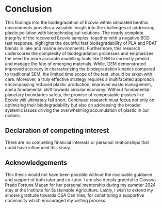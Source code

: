 # Conclusion

This findings into the biodegradation of Ecovio\textregistered\ within simulated benthic environments provides a valuable insight into the challenges of addressing plastic pollution with biotechnological solutions. The nearly complete integrity of the recovered Ecovio\textregistered\ samples, together with a negative BOD test response, highlights the doubtful fast biodegradability of PLA and PBAT blends in lake and marine environments. Furthermore, this research underscores the complexity of biodegradation processes and emphasizes the need for more accurate modelling tools like DEM to correctly predict and manage the fate of emerging materials. While, DEM demonstrated improved accuracy in characterizing the biodegradation kinetics compared to traditional SEM, the limited time scope of the test, should be taken with care. Moreover, a truly effective strategy requires a multifaceted approach encompassing reduced plastic production, improved waste management, and a fundamental shift towards circular economy. Without fundamental planetary boundaries safety, the promise of compostable plastics like Ecovio\textregistered\ will ultimately fall short. Continued research must focus not only on optimizing their biodegradability but also on addressing the broader systemic issues driving the overwhelming accumulation of plastic in our oceans.

## Declaration of competing interest {.unlisted .unnumbered}

There are no competing financial interests or personal relationships that could have influenced this study.

## Acknowledgements {.unlisted .unnumbered}

This thesis would not have been possible without the invaluable guidance and support of both tutor and co-tutor. I am also deeply grateful to Giovana Prado Fortuna Macan for her personal mentorship during my summer 2024 stay at the Institute for Sustainable Agriculture. Lastly, I wish to extend my sincere gratitude towards CSA Can Vies, for constituting a supportive community which encouraged my writing process.

